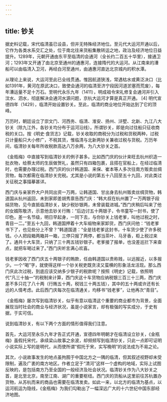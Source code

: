 ```yaml
---
---
---
```

title: 钞关
---




据史料记载，宋代临清虽已设县，但并无特殊经济地位。至元代大运河开通以后，它作为各类水系交汇之处，位于南北往来货船集散转运之地，政治及经济地位日益提升。1289年，元朝开通由东平至临清的会通河（全长约二百五十华里），接通卫河；1293年又开通了由北京至通州的通惠河，连接隋代的大运河。从江南来的漕船可以由临清入卫河，再经白河至通州，由通惠河直达北京城内的积水潭。

从理论上来说，大运河至此已全线贯通。惟因航道狭浅，常遇枯水或黄泛决口（比如1391年，黄河在原武决口，致使会通河的临清至济宁段因河道淤塞而荒废），每年漕运量不足十万石。至明代永乐九年（1411），明成祖令宋礼修复会通河并引入汶水、泗水，彻底解决会通河水源问题，京杭大运河才算是真正开通。 [4] 明代宣德四年（1429），临清开始设置钞关。至此，临清的商业地位开始达到了它的顶峰。

万历时，朝廷设立了崇文门、河西务、临清、淮安、扬州、浒墅、北新、九江八大钞关（除九江外，各钞关均分布于运河沿线）。所谓钞关，即是向过往船只征收商税的关口。按《明史·食货志》记载，钞关收取的商税分为过税和货税两种，过税只计量船只大小修广，不税其货，惟临清与北新两钞关兼收过税与货税。万历年间，临清钞关每年所收税款高达八万余两，为八大钞关之首。

《金瓶梅》中直接写到临清钞关的例子甚多。比如西门庆的伙计来旺去杭州织造一批衣物，给蔡太师的生辰做贺礼，虽然只有四箱包裹，且搭在官船上，在经过临清时，也需要办理过税。西门庆的伙计韩道国、来保、崔本等人多次往南方贩卖丝绸货物，每次都需在临清钞关完税。尤其是小说的第五十八回至五十九回，对此类过关征税之事描摹甚详。

西门庆与亲家乔大户共同出资一万两，让韩道国、甘出身去杭州贩卖丝绸货物，韩道国从杭州返回，未到家即差胡秀禀告西门庆：“韩大叔在杭州置了一万两银子段绢货物，见今直抵临清钞关，缺少税钞银两，未曾装载进城。”西门庆稍后叫来了他的女婿陈敬济，示意他去钞关行贿：“后边讨五十两银子，令书童写一封书，使了印色，差一名节级，明日早起身，一同下去，与你钞关上钱老爹，叫他过税之时，青目一二。”至五十九回，韩道国押着十大车缎物来家卸货，西门庆问他：“钱老爹书下了，也见些分上不曾？”韩道国道：“全是钱老爹这封书，十车货少使了许多税钱。小人把段箱两箱并一箱，三停只报了两停，都当茶叶、马牙香，柜上税过来了。通共十大车货，只纳了三十两五钱钞银子。老爹接了报单，也没差巡拦下来查点，就把车喝过来了。”西门庆听言满心欢喜。

钱老爹因收了西门庆五十两银子的贿款，任由韩道国以贵称贱，以远报近，以多报少。一个“喝”字，就使得这样一个钞关税吏既贪渎又蛮横的形象活龙活现。那么西门庆此次过税，到底应该交纳多少银子的税款呢？按照《明史》记载，依照明代“凡三十抽一”的税制来计算，西门庆这十车货物应纳税银三百三十三两，西门庆差不多只花了八十两（行贿五十两，税钱三十两五钱），其中的五十两或许还有长远的人情考虑。此后西门庆每次在临清通关，均移书“钱老爹”，让他再次“青目”。

《金瓶梅》屡次写到临清钞关，似乎有意以临清这个重要的商业都市为背景，全面展现当时社会的商业与经济状况，虽是小说家言，却有极强的写实成分，于史有据，于实可信。

说到临清钞关，有以下两个方面的情形值得我们注意。

首先，大运河至永乐九年才告正式开通，宣德四年明朝才在临清设立钞关，《金瓶梅》虽假托宋代，承续梁山故事之余波，却频频写到临清钞关，只此一点即可证明小说实际上写的是明代，从而使所谓“假托于宋，实写晚明”的说法成为不易之论。

其次，小说故事发生的地点虽拘囿于中国北方之一隅的临清，但其叙述视野却未受限制，遍及广袤的南方地区。作者立足于“清河”这样一个虚构的地域，实际上试图反映的，是包括南方乃至全国的一般经济及社会状况。临清钞关作为八大钞关之首，是北至北京，南至江南、湖广的重要枢纽。西门庆的货船从这里前往苏杭置办货物，从苏杭而来的商品也需要在临清发卖。如此一来，以北方的临清为基点，以运河航运为隐线，《金瓶梅》为我们勾勒出了一幅深远广大的十六世纪中国东部经济地图。